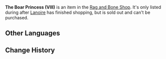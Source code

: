 {{Item Infobox
|id            = 120557
|image         = Book The Boar Princess.png
|type          = Quest Items
|quality       = 4
|description   = The eighth part of this timeless classic.
|source1       = [[Rag and Bone Shop]]
}}
'''The Boar Princess (VIII)''' is an item in the [[Rag and Bone Shop]]. It's only listed during {{Quest|Game of the Rich}} after [[Lanoire]] has finished shopping, but is sold out and can't be purchased.

==Other Languages==
{{Other Languages
|en      = The Boar Princess (VIII)
|zhs     = 野猪公主・卷八
|zhs_rm  = 
|zht     = 野豬公主・卷八
|zht_rm  = 
|zh_tl   = 
|ja      = イノシシプリンセス・8
|ja_rm   = Inoshishi Purinsesu - Hachi
|ja_tl   =
|ko      = 멧돼지 공주・8권
|ko_rm   = 
|ko_tl   = 
|es      = La princesa jabalí (VIII)
|es_tl   = The Boar Princess (VIII)
|fr      = La princesse sanglier - Tome VIII
|fr_tl   = The Boar Princess - Tome VIII
|ru      = Принцесса-кабан. Том VIII
|ru_tl   = 
|th      = เจ้าหญิงหมูป่า (VIII)
|th_rm   = 
|th_tl   = 
|vi      = Công Chúa Heo Rừng (VIII)
|vi_tl   = 
|de      = Die Wildschweinprinzessin &ndash; Band VIII
|de_tl   = The Boar Princess (VIII)
|id      = Putri Babi Hutan (VIII)
|id_tl   = The Boar Princess (VIII)
|pt      = A Princesa Javali (VIII)
|pt_tl   = 
|tr      = Yaban Domuzu Prenses (VIII)
|tr_tl   = The Boar Princess (VIII)
|it      = La principessa dei cinghiali (VIII)
|it_tl   = The Princess of Boars (VIII)
}}

==Change History==
{{Change History|4.1}}